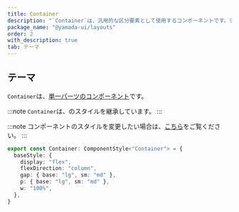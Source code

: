 ```yaml
---
title: Container
description: "`Container`は、汎用的な区分要素として使用するコンポーネントです。デフォルトでは、`section`要素をレンダリングします。"
package_name: "@yamada-ui/layouts"
order: 2
with_description: true
tab: テーマ
---
```


## テーマ

`Container`は、[単一パーツのコンポーネント](/styled-system/theming/component-styles#単一パーツのコンポーネント)です。

:::note
`Container`は、のスタイルを継承しています。
:::

:::note
コンポーネントのスタイルを変更したい場合は、[こちら](/styled-system/theming/customize-theme#コンポーネントのスタイルを変更する)をご覧ください。
:::

```ts
export const Container: ComponentStyle<"Container"> = {
  baseStyle: {
    display: "flex",
    flexDirection: "column",
    gap: { base: "lg", sm: "md" },
    p: { base: "lg", sm: "md" },
    w: "100%",
  },
}
```
